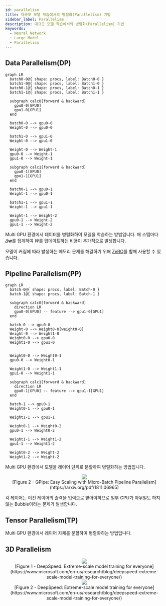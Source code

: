 ```yaml
---
id: parallelism
title: 대규모 모델 학습에서의 병렬화(Parallelism) 기법
sidebar_label: Parallelism
description: 대규모 모델 학습에서의 병렬화(Parallelism) 기법
keywords:
  - Neural Network
  - Large Model
  - Parallelism
---
```



## Data Parallelism(DP)

```mermaid
graph LR
  batch0-0@{ shape: procs, label: Batch0-0 }
  batch1-0@{ shape: procs, label: Batch1-0 }
  batch0-1@{ shape: procs, label: Batch0-1 }
  batch1-1@{ shape: procs, label: Batch1-1 }

  subgraph calc0[forward & backward]
    gpu0-0[GPU0]
    gpu1-0[GPU1]
  end

  batch0-0 --> gpu0-0
  Weight-0 --> gpu0-0

  batch1-0 --> gpu1-0
  Weight-0 --> gpu1-0

  Weight-0 --> Weight-1
  gpu0-0 --> Weight-1
  gpu1-0 --> Weight-1

  subgraph calc1[forward & backward]
    gpu0-1[GPU0]
    gpu1-1[GPU1]
  end

  batch0-1 --> gpu0-1
  Weight-1 --> gpu0-1

  batch1-1 --> gpu1-1
  Weight-1 --> gpu1-1

  Weight-1 --> Weight-2
  gpu0-1 --> Weight-2
  gpu1-1 --> Weight-2
```

Multi GPU 환경에서 데이터를 병렬화하여 모델을 학습하는 방법입니다. 매 스텝마다 $\Delta \mathbf{w}$를 집계하여 $W$를 업데이트하는 비용이 추가적으로 발생합니다.

모델이 커짐에 따라 발생하는 메모리 문제를 해결하기 위해 [ZeRO](https://www.microsoft.com/en-us/research/blog/zero-deepspeed-new-system-optimizations-enable-training-models-with-over-100-billion-parameters/)를 함께 사용할 수 있습니다.

## Pipeline Parallelism(PP)

```mermaid
graph LR
  batch-0@{ shape: procs, label: Batch-0 }
  batch-1@{ shape: procs, label: Batch-1 }

  subgraph calc0[forward & backward]
    direction LR
    gpu0-0[GPU0] -- feature --> gpu1-0[GPU1]
  end

  batch-0 --> gpu0-0
  Weight-0 --> Weight0-0[weight0-0]
  Weight-0 --> Weight1-0
  Weight0-0 --> gpu0-0
  Weight1-0 --> gpu1-0


  Weight0-0 --> Weight0-1
  gpu0-0 --> Weight0-1

  Weight1-0 --> Weight1-1
  gpu1-0 --> Weight1-1

  subgraph calc1[forward & backward]
    direction LR
    gpu0-1[GPU0] -- feature --> gpu1-1[GPU1]
  end

  batch-1 --> gpu0-1
  Weight0-1 --> gpu0-1

  Weight1-1 --> gpu1-1

  Weight0-1 --> Weight0-2
  gpu0-1 --> Weight0-2

  Weight1-1 --> Weight1-2
  gpu1-1 --> Weight1-2

  Weight0-2 --> Weight-2
  Weight1-2 --> Weight-2
```

Multi GPU 환경에서 모델을 레이어 단위로 분할하여 병렬화하는 방법입니다.

<center>
	<img src={useBaseUrl("img/mlops/nn/llm/bubble.png")} />
	<figcaption>
		[Figure 2 - GPipe: Easy Scaling with Micro-Batch Pipeline Parallelism](https://arxiv.org/pdf/1811.06965)
	</figcaption>
</center>

각 레이어는 이전 레이어의 출력을 입력으로 받아야하므로 일부 GPU가 아무일도 하지 않는 Bubble이라는 문제가 발생합니다.

## Tensor Parallelism(TP)

Multi GPU 환경에서 레이어 자체를 분할하여 병렬화하는 방법입니다.

## 3D Parallelism

<center>
	<img className="bg-white" src={useBaseUrl("img/mlops/nn/llm/3d-parallelism-1.png")} />
	<figcaption>
		[Figure 1 - DeepSpeed: Extreme-scale model training for
		everyone](https://www.microsoft.com/en-us/research/blog/deepspeed-extreme-scale-model-training-for-everyone/)
	</figcaption>
	<img className="bg-white" src={useBaseUrl("img/mlops/nn/llm/3d-parallelism-2.png")} />
	<figcaption>
		[Figure 2 - DeepSpeed: Extreme-scale model training for
		everyone](https://www.microsoft.com/en-us/research/blog/deepspeed-extreme-scale-model-training-for-everyone/)
	</figcaption>
</center>

